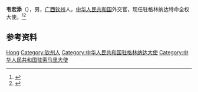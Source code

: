 '''韦宏添'''（{{bd|1965年|7月|}}），男，[[广西|广西]][[钦州|钦州]]人，[[中华人民共和国|中华人民共和国]]外交官，现任驻格林纳达特命全权大使。<ref>{{Cite web|title=新任驻格林纳达大使韦宏添抵格履新|url=https://www.fmprc.gov.cn/web/wjdt_674879/zwbd_674895/t1841801.shtml|accessdate=2021-02-14|work=中华人民共和国外交部}}</ref><ref>{{Cite web|title=大使简历|url=http://gd.chineseembassy.org/chn/gywm/dsjl/|accessdate=2021-02-14|work=中华人民共和国驻格林纳达大使馆}}</ref>

== 参考资料 ==
{{reflist}}
{{start box}}
{{s-dip}}
{{succession box|[[赵永琛|赵永琛]]|现任|[[中国驻格林纳达大使列表|中华人民共和国驻格林纳达大使]]|2020年12月－}}
{{succession box|[[徐英杰|徐英杰]]|[[覃俭|覃俭]]|[[中国驻索马里大使列表|中华人民共和国驻索马里大使]]|2014年7月－2017年3月}}
{{end box}}
{{Authority control}}
{{DEFAULTSORT:Wei韦}}
[[Category:韦姓|Hong]]
[[Category:钦州人|Category:钦州人]]
[[Category:中华人民共和国驻格林纳达大使|Category:中华人民共和国驻格林纳达大使]]
[[Category:中华人民共和国驻索马里大使|Category:中华人民共和国驻索马里大使]]

{{中国人物小作品}}